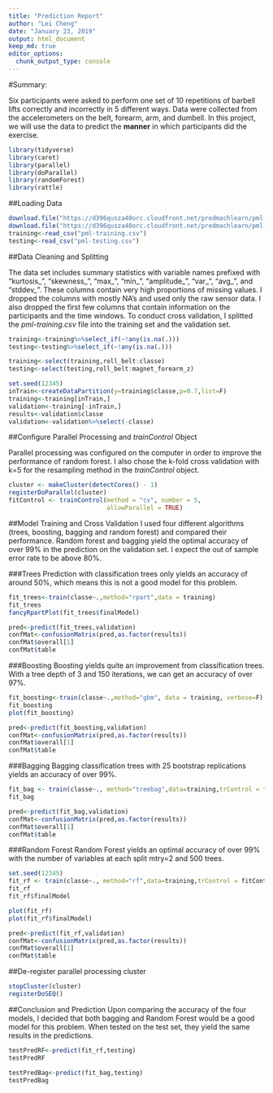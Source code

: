 ```yaml
---
title: "Prediction Report"
author: "Lei Cheng"
date: "January 23, 2019"
output: html_document
keep_md: true
editor_options: 
  chunk_output_type: console
---
```

#Summary:

Six participants were asked to perform one set of 10 repetitions of barbell lifts correctly and incorrectly in 5 different ways. Data were collected from the accelerometers on the belt, forearm, arm, and dumbell. In this project, we will use the data to predict the **manner** in which participants did the exercise. 

```r
library(tidyverse)
library(caret)
library(parallel)
library(doParallel)
library(randomForest)
library(rattle)
```

##Loading Data
```r
download.file("https://d396qusza40orc.cloudfront.net/predmachlearn/pml-training.csv",destfile = "pml-training.csv")
download.file("https://d396qusza40orc.cloudfront.net/predmachlearn/pml-testing.csv",destfile = "pml-testing.csv")
training<-read_csv("pml-training.csv")
testing<-read_csv("pml-testing.csv")
```

##Data Cleaning and Splitting

The data set includes summary statistics with variable names prefixed with "kurtosis_", "skewness_", "max_", "min_", "amplitude_", "var_", "avg_", and "stddev_". These columns contain very high proportions of missing values. I dropped the columns with mostly NA's and used only the raw sensor data. I also dropped the first few columns that contain information on the participants and the time windows. To conduct cross validation, I splitted the *pml-training.csv* file into the training set and the validation set.

```r
training<-training%>%select_if(~!any(is.na(.)))
testing<-testing%>%select_if(~!any(is.na(.)))

training<-select(training,roll_belt:classe)
testing<-select(testing,roll_belt:magnet_forearm_z)

set.seed(12345)
inTrain<-createDataPartition(y=training$classe,p=0.7,list=F)
training<-training[inTrain,]
validation<-training[-inTrain,]
results<-validation$classe
validation<-validation%>%select(-classe)
```

##Configure Parallel Processing and *trainControl* Object

Parallel processing was configured on the computer in order to improve the performance of random forest. I also chose the k-fold cross validation with k=5 for the resampling method in the *trainControl* object.
```r
cluster <- makeCluster(detectCores() - 1) 
registerDoParallel(cluster)
fitControl <- trainControl(method = "cv", number = 5,
                           allowParallel = TRUE)
```

##Model Training and Cross Validation
I used four different algorithms (trees, boosting, bagging and random forest) and compared their performance. Random forest and bagging yield the optimal accuracy of over 99% in the prediction on the validation set. I expect the out of sample error rate to be above 80%.

###Trees
Prediction with classification trees only yields an accuracy of around 50%, which means this is not a good model for this problem.
```r
fit_trees<-train(classe~.,method="rpart",data = training)
fit_trees
fancyRpartPlot(fit_trees$finalModel)

pred<-predict(fit_trees,validation)
confMat<-confusionMatrix(pred,as.factor(results))
confMat$overall[1]
confMat$table
```

###Boosting
Boosting yields quite an improvement from classification trees. With a tree depth of 3 and 150 iterations, we can get an accuracy of over 97%. 
```r
fit_boosting<-train(classe~.,method="gbm", data = training, verbose=F)
fit_boosting
plot(fit_boosting)

pred<-predict(fit_boosting,validation)
confMat<-confusionMatrix(pred,as.factor(results))
confMat$overall[1]
confMat$table
```


###Bagging
Bagging classification trees with 25 bootstrap replications yields an accuracy of over 99%.  
```r
fit_bag <- train(classe~., method="treebag",data=training,trControl = fitControl)
fit_bag

pred<-predict(fit_bag,validation)
confMat<-confusionMatrix(pred,as.factor(results))
confMat$overall[1]
confMat$table 
```

###Random Forest
Random Forest yields an optimal accuracy of over 99% with the number of variables at each split mtry=2 and 500 trees.
```r
set.seed(12345)
fit_rf <- train(classe~., method="rf",data=training,trControl = fitControl)
fit_rf
fit_rf$finalModel

plot(fit_rf)
plot(fit_rf$finalModel)

pred<-predict(fit_rf,validation)
confMat<-confusionMatrix(pred,as.factor(results))
confMat$overall[1]
confMat$table
```

##De-register parallel processing cluster
```r
stopCluster(cluster)
registerDoSEQ()
```

##Conclusion and Prediction
Upon comparing the accuracy of the four models, I decided that both bagging and Random Forest would be a good model for this problem. When tested on the test set, they yield the same results in the predictions.
```r
testPredRF<-predict(fit_rf,testing)
testPredRF

testPredBag<-predict(fit_bag,testing)
testPredBag
```

